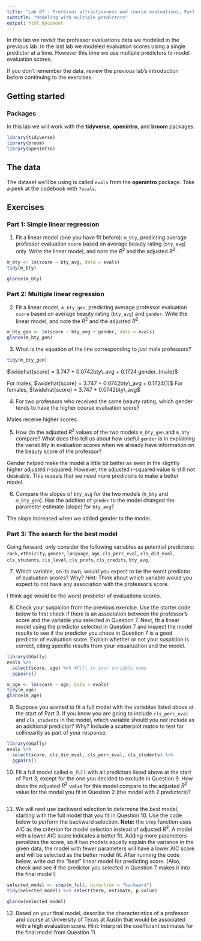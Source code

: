 ---
title: "Lab 07 - Professor attractiveness and course evaluations, Part 2"
subtitle: "Modeling with multiple predictors"
output: html_document
---

In this lab we revisit the professor evaluations data we modeled in the previous lab. In the last lab we modeled evaluation scores using a single predictor at a time. However this time we use multiple predictors to model evaluation scores.

If you don't remember the data, review the previous lab's introduction before continuing to the exercises.

## Getting started

### Packages

In this lab we will work with the **tidyverse**, **openintro**, and **broom** packages.

```{r warning = FALSE, message = FALSE}
library(tidyverse) 
library(broom)
library(openintro)
```


## The data

The dataset we'll be using is called `evals` from the **openintro** package. Take a peek at the codebook with `?evals`.

## Exercises

### Part 1: Simple linear regression

1. Fit a linear model (one you have fit before): `m_bty`, predicting average
   professor evaluation `score` based on average beauty rating (`bty_avg`) only. Write the 
   linear model, and note the $R^2$ and the adjusted $R^2$.
   
```{r m_bty model}
m_bty <- lm(score ~ bty_avg, data = evals)
tidy(m_bty)
```

```{r r-squared for m_bty}
glance(m_bty)
```

### Part 2: Multiple linear regression

2. Fit a linear model, `m_bty_gen`, predicting average
   professor evaluation `score` based on average beauty rating (`bty_avg`) and `gender`. 
   Write the linear model, and note the $R^2$ and the adjusted $R^2$.
```{r m_bty_gen model}
m_bty_gen <- lm(score ~ bty_avg + gender, data = evals)
glance(m_bty_gen)
```

3.  What is the equation of the line corresponding to *just* male professors?
```{r}
tidy(m_bty_gen)
```
$\widehat{score} = 3.747 + 0.0742bty\_avg + 0.1724 gender_{male}$

For males, $\widehat{score} = 3.747 + 0.0742bty\_avg + 0.1724(1)$
For females, $\widehat{score} = 3.747 + 0.0742bty\_avg$

4.  For two professors who received the same beauty rating, which gender tends 
    to have the higher course evaluation score?

Males receive higher scores.
    
5. How do the adjusted $R^2$ values of the two models `m_bty_gen` and `m_bty` compare? What does this tell us 
   about how useful `gender` is in explaining the variability in evaluation scores when we 
   already have information on the beauty score of the professor?
  
Gender helped make the model a little bit better as seen in the slightly higher adjusted r-squared. However, the adjusted r-squared value is still not desirable. This reveals that we need more predictors to make a better model. 

6. Compare the slopes of `bty_avg` for the two models (`m_bty` and `m_bty_gen`). Has the 
   addition of `gender` to the model changed the parameter estimate (slope) for `bty_avg`?

The slope increased when we added gender to the model. 

### Part 3: The search for the best model

Going forward, only consider the following variables as potential predictors: `rank`, 
`ethnicity`, `gender`, `language`, `age`, `cls_perc_eval`, `cls_did_eval`, `cls_students`, 
`cls_level`, `cls_profs`, `cls_credits`, `bty_avg`.

7. Which variable, on its own, would you expect to be the worst predictor of 
    evaluation scores? Why? *Hint:* Think about which variable would you 
    expect to not have any association with the professor's score.

I think age would be the worst predictor of evaluations scores. 

8. Check your suspicion from the previous exercise. Use the starter code below to first check if there is an association between the professor's score and the variable you selected in Question 7.  Next, fit a linear model using the predictor selected in Question 7 and inspect the model results to see if the predictor you chose in Question 7 is a good predictor of evaluation score.  Explain whether or not your suspicion is correct, citing specific results from your visualization and the model.

```{r eval = FALSE, message = FALSE, warning = FALSE}
library(GGally)
evals %>%
  select(score, age) %>% #Fill in your variable name
  ggpairs()
```

```{r m_age model}
m_age <- lm(score ~ age, data = evals)
tidy(m_age)
glance(m_age)
```

9. Suppose you wanted to fit a full model with the variables listed above at the start of Part 3. If you know you are going to include `cls_perc_eval` and `cls_students` in the model, which variable should you *not* include as an additional predictor? Why?  Include a scatterplot matrix to test for collinearity as part of your response.

```{r}
library(GGally)
evals %>% 
  select(score, cls_did_eval, cls_perc_eval, cls_students) %>% 
  ggpairs()
```


10. Fit a full model called `m_full` with all predictors listed above at the start of Part 3, except for the one you decided to exclude in Question 9.  How does the adjusted $R^2$ value for this model compare to the adjusted $R^2$ value for the model you fit in Question 2 (the model with 2 predictors)?

```{r m_full}

```


11. We will next use backward selection to determine the *best* model, starting with the full model that you fit in Question 10.  Use the code below to perform the backward selection.  **Note:** the `step` function uses AIC as the criterion for model selection instead of adjusted $R^2$. A model with a lower AIC score indicates a better fit.  Adding more parameters penalizes the score, so if two models equally explain the variance in the given data, the model with fewer parameters will have a lower AIC score and will be selected as the better model fit.  After running the code below, write out the "best" linear model for predicting score.  (Also, check and see if the predictor you selected in Question 7 makes it into the final model!)

```{r eval = FALSE}
selected_model <- step(m_full, direction = "backward")
tidy(selected_model) %>% select(term, estimate, p.value)

glance(selected_model)
```


12. Based on your final model, describe the characteristics of a professor and course at University of Texas at Austin that would be associated with a high evaluation score.  Hint:  Interpret the coefficient estimates for the final model from Question 11.


    